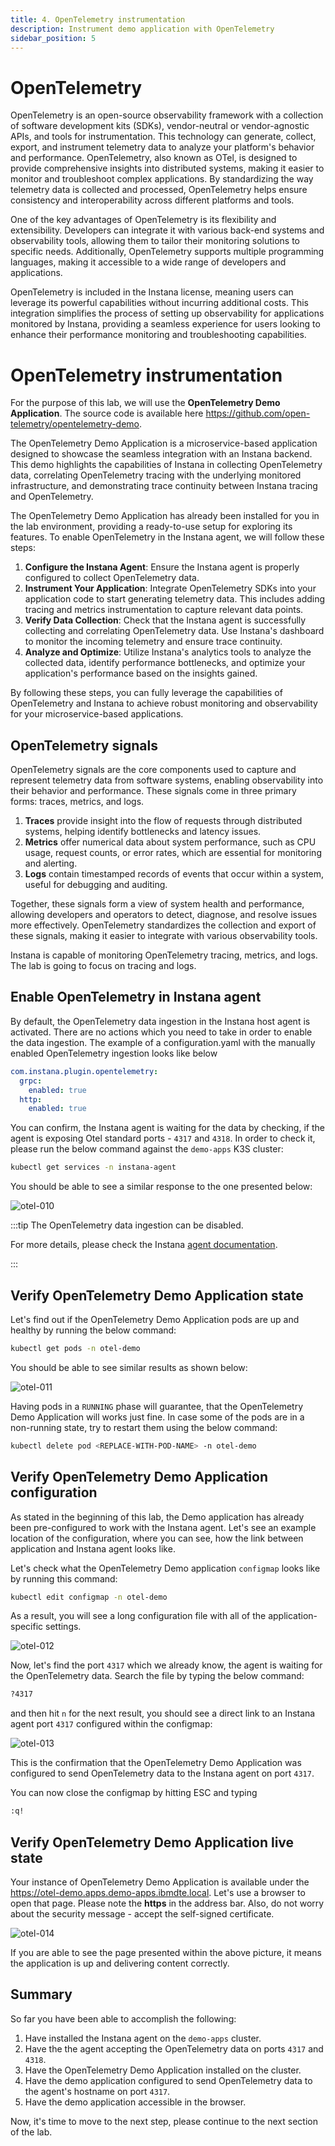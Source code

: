 ```yaml
---
title: 4. OpenTelemetry instrumentation
description: Instrument demo application with OpenTelemetry
sidebar_position: 5
---
```


# OpenTelemetry

OpenTelemetry is an open-source observability framework with a collection of
software development kits (SDKs), vendor-neutral or vendor-agnostic APIs, and
tools for instrumentation. This technology can generate, collect, export, and
instrument telemetry data to analyze your platform's behavior and performance.
OpenTelemetry, also known as OTel, is designed to provide comprehensive insights
into distributed systems, making it easier to monitor and troubleshoot complex
applications. By standardizing the way telemetry data is collected and
processed, OpenTelemetry helps ensure consistency and interoperability across
different platforms and tools.

One of the key advantages of OpenTelemetry is its flexibility and extensibility.
Developers can integrate it with various back-end systems and observability
tools, allowing them to tailor their monitoring solutions to specific needs.
Additionally, OpenTelemetry supports multiple programming languages, making it
accessible to a wide range of developers and applications.

OpenTelemetry is included in the Instana license, meaning users can leverage its
powerful capabilities without incurring additional costs. This integration
simplifies the process of setting up observability for applications monitored by
Instana, providing a seamless experience for users looking to enhance their
performance monitoring and troubleshooting capabilities.

# OpenTelemetry instrumentation

For the purpose of this lab, we will use the **OpenTelemetry Demo Application**.
The source code is available here
https://github.com/open-telemetry/opentelemetry-demo.

The OpenTelemetry Demo Application is a microservice-based application designed
to showcase the seamless integration with an Instana backend. This demo
highlights the capabilities of Instana in collecting OpenTelemetry data,
correlating OpenTelemetry tracing with the underlying monitored infrastructure,
and demonstrating trace continuity between Instana tracing and OpenTelemetry.

The OpenTelemetry Demo Application has already been installed for you in the lab
environment, providing a ready-to-use setup for exploring its features. To
enable OpenTelemetry in the Instana agent, we will follow these steps:

1. **Configure the Instana Agent**: Ensure the Instana agent is properly
   configured to collect OpenTelemetry data.
2. **Instrument Your Application**: Integrate OpenTelemetry SDKs into your
   application code to start generating telemetry data. This includes adding
   tracing and metrics instrumentation to capture relevant data points.
3. **Verify Data Collection**: Check that the Instana agent is successfully
   collecting and correlating OpenTelemetry data. Use Instana's dashboard to
   monitor the incoming telemetry and ensure trace continuity.
4. **Analyze and Optimize**: Utilize Instana's analytics tools to analyze the
   collected data, identify performance bottlenecks, and optimize your
   application's performance based on the insights gained.

By following these steps, you can fully leverage the capabilities of
OpenTelemetry and Instana to achieve robust monitoring and observability for
your microservice-based applications.

## OpenTelemetry signals

OpenTelemetry signals are the core components used to capture and represent telemetry data from software systems, enabling observability into their behavior and performance.
These signals come in three primary forms: traces, metrics, and logs.

1. **Traces** provide insight into the flow of requests through distributed systems, helping identify bottlenecks and latency issues.
2. **Metrics** offer numerical data about system performance, such as CPU usage, request counts, or error rates, which are essential for monitoring and alerting.
3. **Logs** contain timestamped records of events that occur within a system, useful for debugging and auditing.

Together, these signals form a view of system health and performance, allowing developers and operators to detect, diagnose, and resolve issues more effectively.
OpenTelemetry standardizes the collection and export of these signals, making it easier to integrate with various observability tools.

Instana is capable of monitoring OpenTelemetry tracing, metrics, and logs. The lab is going to focus on tracing and logs.

## Enable OpenTelemetry in Instana agent

By default, the OpenTelemetry data ingestion in the Instana host agent is activated. There are no actions which you need to take
in order to enable the data ingestion. The example of a configuration.yaml with the manually enabled OpenTelemetry ingestion
looks like below

```yaml
com.instana.plugin.opentelemetry:
  grpc:
    enabled: true
  http:
    enabled: true
```

You can confirm, the Instana agent is waiting for the data by checking, if the agent is exposing Otel standard ports - `4317` and `4318`. In order to check it, please run
the below command against the `demo-apps` K3S cluster:

```bash title="Host: demo-apps"
kubectl get services -n instana-agent
```

You should be able to see a similar response to the one presented below:

![otel-010](images/otel-instrumentation-010.png)

:::tip The OpenTelemetry data ingestion can be disabled.

For more details, please check the Instana
[agent documentation](https://www.ibm.com/docs/en/instana-observability/current?topic=instana-agent#enabling-the-opentelemetry-data-ingestion).

:::

## Verify OpenTelemetry Demo Application state

Let's find out if the OpenTelemetry Demo Application pods are up and healthy by
running the below command:

```bash title="Host: demo-apps"
kubectl get pods -n otel-demo
```

You should be able to see similar results as shown below:

![otel-011](images/otel-instrumentation-011.png)

Having pods in a `RUNNING` phase will guarantee, that the OpenTelemetry Demo
Application will works just fine. In case some of the pods are in a non-running
state, try to restart them using the below command:

```bash title="Host: demo-apps"
kubectl delete pod <REPLACE-WITH-POD-NAME> -n otel-demo
```

## Verify OpenTelemetry Demo Application configuration

As stated in the beginning of this lab, the Demo application has already been
pre-configured to work with the Instana agent. Let's see an example location of
the configuration, where you can see, how the link between application and
Instana agent looks like.

Let's check what the OpenTelemetry Demo application `configmap` looks like by
running this command:

```bash title="Host: demo-apps"
kubectl edit configmap -n otel-demo
```

As a result, you will see a long configuration file with all of the
application-specific settings.

![otel-012](images/otel-instrumentation-012.png)

Now, let's find the port `4317` which we already know, the agent is waiting for
the OpenTelemetry data. Search the file by typing the below command:

```bash
?4317
```

and then hit `n` for the next result, you should see a direct link to an Instana
agent port `4317` configured within the configmap:

![otel-013](images/otel-instrumentation-013.png)

This is the confirmation that the OpenTelemetry Demo Application was configured
to send OpenTelemetry data to the Instana agent on port `4317`.

You can now close the configmap by hitting ESC and typing

```bash
:q!
```

## Verify OpenTelemetry Demo Application live state

Your instance of OpenTelemetry Demo Application is available under the
https://otel-demo.apps.demo-apps.ibmdte.local. Let's use a browser to open that
page. Please note the **https** in the address bar. Also, do not worry about the
security message - accept the self-signed certificate.

![otel-014](images/otel-instrumentation-014.png)

If you are able to see the page presented within the above picture, it means the
application is up and delivering content correctly.

## Summary

So far you have been able to accomplish the following:

1. Have installed the Instana agent on the `demo-apps` cluster.
2. Have the the agent accepting the OpenTelemetry data on ports `4317` and
   `4318`.
3. Have the OpenTelemetry Demo Application installed on the cluster.
4. Have the demo application configured to send OpenTelemetry data to the
   agent's hostname on port `4317`.
5. Have the demo application accessible in the browser.

Now, it's time to move to the next step, please continue to the next section of
the lab.
